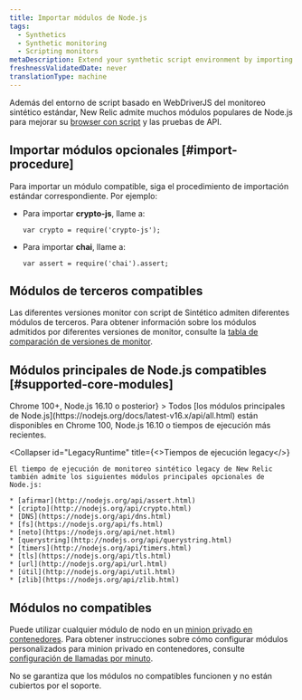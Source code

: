 ```yaml
---
title: Importar módulos de Node.js
tags:
  - Synthetics
  - Synthetic monitoring
  - Scripting monitors
metaDescription: Extend your synthetic script environment by importing popular Node.js modules.
freshnessValidatedDate: never
translationType: machine
---
```


Además del entorno de script basado en WebDriverJS del monitoreo sintético estándar, New Relic admite muchos módulos populares de Node.js para mejorar su [browser con script](/docs/synthetics/new-relic-synthetics/scripting-monitors/writing-scripted-browsers) y las pruebas de API.

## Importar módulos opcionales [#import-procedure]

Para importar un módulo compatible, siga el procedimiento de importación estándar correspondiente. Por ejemplo:

* Para importar <DNT>**crypto-js**</DNT>, llame a:

  ```
  var crypto = require('crypto-js');
  ```

* Para importar <DNT>**chai**</DNT>, llame a:

  ```
  var assert = require('chai').assert;
  ```

## Módulos de terceros compatibles

Las diferentes versiones monitor con script de Sintético admiten diferentes módulos de terceros. Para obtener información sobre los módulos admitidos por diferentes versiones de monitor, consulte la [tabla de comparación de versiones de monitor](/docs/synthetics/new-relic-synthetics/scripting-monitors/scripted-monitor-runtime-environment).

## Módulos principales de Node.js compatibles [#supported-core-modules]

<CollapserGroup>
  <Collapser
    id="NewRuntime"
    title={<>Chrome 100+, Node.js 16.10 o posterior</>}
  >
    Todos [los módulos principales de Node.js](https://nodejs.org/docs/latest-v16.x/api/all.html) están disponibles en Chrome 100, Node.js 16.10 o tiempos de ejecución más recientes.
  </Collapser>

  <Collapser
    id="LegacyRuntime"
    title={<>Tiempos de ejecución legacy</>}
  >
    El tiempo de ejecución de monitoreo sintético legacy de New Relic también admite los siguientes módulos principales opcionales de Node.js:

    * [afirmar](http://nodejs.org/api/assert.html)
    * [cripto](http://nodejs.org/api/crypto.html)
    * [DNS](https://nodejs.org/api/dns.html)
    * [fs](https://nodejs.org/api/fs.html)
    * [neto](https://nodejs.org/api/net.html)
    * [querystring](http://nodejs.org/api/querystring.html)
    * [timers](http://nodejs.org/api/timers.html)
    * [tls](https://nodejs.org/api/tls.html)
    * [url](http://nodejs.org/api/url.html)
    * [útil](http://nodejs.org/api/util.html)
    * [zlib](https://nodejs.org/api/zlib.html)
  </Collapser>
</CollapserGroup>

## Módulos no compatibles

Puede utilizar cualquier módulo de nodo en un [minion privado en contenedores](/docs/synthetics/new-relic-synthetics/private-locations/install-containerized-private-minions-cpms). Para obtener instrucciones sobre cómo configurar módulos personalizados para minion privado en contenedores, consulte [configuración de llamadas por minuto](/docs/synthetics/new-relic-synthetics/private-locations/containerized-private-minion-cpm-configuration#custom-modules).

No se garantiza que los módulos no compatibles funcionen y no están cubiertos por el soporte.
